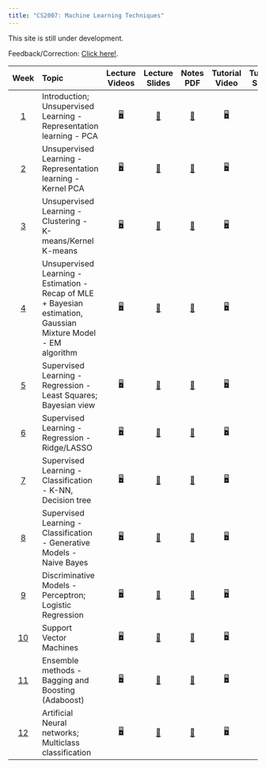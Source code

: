 ```yaml
---
title: "CS2007: Machine Learning Techniques"
---
```


:::{.callout-note}
This site is still under development.

Feedback/Correction: [Click here!](https://forms.gle/LehGfBWFX3yWFDBH6).
:::

::: column-screen-inset-right
| Week | Topic | Lecture Videos | Lecture Slides | Notes PDF | Tutorial Video | Tutorial Slides |
|:------:|:------|:------:|:------:|:------:|:------:|:------:|
| [1](./pages/Wk01.html) | Introduction; Unsupervised Learning - Representation learning - PCA | [🖥️](https://www.youtube.com/playlist?list=PLZ2ps__7DhBbA_e6_G3FI-BA1f7lCINUu "Link"){aria-label="Lab 0 slides" target="_blank"} | [🎫](https://drive.google.com/drive/folders/1cX40p8S055Lgb4gN17cZrbtECVw9luoW?usp=drive_link "Link"){aria-label="Lab 0 slides" target="_blank"} | [📝](./notes/Wk01.pdf "PDF"){aria-label="Lab 0 slides" target="_blank"} | [🖥️](./ "Link"){aria-label="Lab 0 slides" target="_blank"} | [🎫](./ "Link"){aria-label="Lab 0 slides" target="_blank"} |
| [2](./pages/Wk02.html) | Unsupervised Learning - Representation learning - Kernel PCA | [🖥️](https://www.youtube.com/playlist?list=PLZ2ps__7DhBbA_e6_G3FI-BA1f7lCINUu "Link"){aria-label="Lab 0 slides" target="_blank"} | [🎫](https://drive.google.com/drive/folders/1XN8dAwY5ecAUz1k4B7jK1tMID4OipEtq?usp=drive_link "Link"){aria-label="Lab 0 slides" target="_blank"} | [📝](./notes/Wk02.pdf "PDF"){aria-label="Lab 0 slides" target="_blank"} | [🖥️](./ "Link"){aria-label="Lab 0 slides" target="_blank"} | [🎫](./ "Link"){aria-label="Lab 0 slides" target="_blank"} |
| [3](./pages/Wk03.html) | Unsupervised Learning - Clustering - K-means/Kernel K-means | [🖥️](https://www.youtube.com/playlist?list=PLZ2ps__7DhBbA_e6_G3FI-BA1f7lCINUu "Link"){aria-label="Lab 0 slides" target="_blank"} | [🎫](https://drive.google.com/drive/folders/1waovre6_zqhNkNU9tDGRKRr2fGCX93vp?usp=drive_link "Link"){aria-label="Lab 0 slides" target="_blank"} | [📝](./notes/Wk03.pdf "PDF"){aria-label="Lab 0 slides" target="_blank"} | [🖥️](./ "Link"){aria-label="Lab 0 slides" target="_blank"} | [🎫](./ "Link"){aria-label="Lab 0 slides" target="_blank"} |
| [4](./pages/Wk04.html) | Unsupervised Learning - Estimation - Recap of MLE + Bayesian estimation, Gaussian Mixture Model - EM algorithm | [🖥️](https://www.youtube.com/playlist?list=PLZ2ps__7DhBbA_e6_G3FI-BA1f7lCINUu "Link"){aria-label="Lab 0 slides" target="_blank"} | [🎫](https://drive.google.com/drive/folders/1z_j_pFN4O7e3ikBx-pVInepQ5RSB8TLJ?usp=drive_link "Link"){aria-label="Lab 0 slides" target="_blank"} | [📝](./notes/Wk04.pdf "PDF"){aria-label="Lab 0 slides" target="_blank"} | [🖥️](./ "Link"){aria-label="Lab 0 slides" target="_blank"} | [🎫](./ "Link"){aria-label="Lab 0 slides" target="_blank"} |
| [5](./pages/Wk05.html) | Supervised Learning - Regression - Least Squares; Bayesian view | [🖥️](https://www.youtube.com/playlist?list=PLZ2ps__7DhBbA_e6_G3FI-BA1f7lCINUu "Link"){aria-label="Lab 0 slides" target="_blank"} | [🎫](https://drive.google.com/drive/folders/1lLEIjTr88usGj0kxdCP_bx7pNGIhwO9x?usp=drive_link "Link"){aria-label="Lab 0 slides" target="_blank"} | [📝](./notes/Wk05.pdf "PDF"){aria-label="Lab 0 slides" target="_blank"} | [🖥️](./ "Link"){aria-label="Lab 0 slides" target="_blank"} | [🎫](./ "Link"){aria-label="Lab 0 slides" target="_blank"} |
| [6](./pages/Wk06.html) | Supervised Learning - Regression - Ridge/LASSO | [🖥️](https://www.youtube.com/playlist?list=PLZ2ps__7DhBbA_e6_G3FI-BA1f7lCINUu "Link"){aria-label="Lab 0 slides" target="_blank"} | [🎫](https://drive.google.com/drive/folders/13Ska_N6SsXd6W2la5LkjDQ54SdvnAfcj?usp=drive_link "Link"){aria-label="Lab 0 slides" target="_blank"} | [📝](./notes/Wk06.pdf "PDF"){aria-label="Lab 0 slides" target="_blank"} | [🖥️](./ "Link"){aria-label="Lab 0 slides" target="_blank"} | [🎫](./ "Link"){aria-label="Lab 0 slides" target="_blank"} |
| [7](./pages/Wk07.html) | Supervised Learning - Classification - K-NN, Decision tree | [🖥️](https://www.youtube.com/playlist?list=PLZ2ps__7DhBbA_e6_G3FI-BA1f7lCINUu "Link"){aria-label="Lab 0 slides" target="_blank"} | [🎫](https://drive.google.com/drive/folders/1iLLM9VLvjvMZsHHm1LapURayLIAS74ux?usp=drive_link "Link"){aria-label="Lab 0 slides" target="_blank"} | [📝](./notes/Wk07.pdf "PDF"){aria-label="Lab 0 slides" target="_blank"} | [🖥️](./ "Link"){aria-label="Lab 0 slides" target="_blank"} | [🎫](./ "Link"){aria-label="Lab 0 slides" target="_blank"} |
| [8](./pages/Wk08.html) | Supervised Learning - Classification - Generative Models - Naive Bayes | [🖥️](https://www.youtube.com/playlist?list=PLZ2ps__7DhBbA_e6_G3FI-BA1f7lCINUu "Link"){aria-label="Lab 0 slides" target="_blank"} | [🎫](https://drive.google.com/drive/folders/1K7VfgPSTOa3NkbsF68EfTdeJ8sgbuupA?usp=drive_link "Link"){aria-label="Lab 0 slides" target="_blank"} | [📝](./notes/Wk08.pdf "PDF"){aria-label="Lab 0 slides" target="_blank"} | [🖥️](./ "Link"){aria-label="Lab 0 slides" target="_blank"} | [🎫](./ "Link"){aria-label="Lab 0 slides" target="_blank"} |
| [9](./pages/Wk09.html) | Discriminative Models - Perceptron; Logistic Regression | [🖥️](https://www.youtube.com/playlist?list=PLZ2ps__7DhBbA_e6_G3FI-BA1f7lCINUu "Link"){aria-label="Lab 0 slides" target="_blank"} | [🎫](https://drive.google.com/drive/folders/1zQdsNR3tEbCiOT1AFp1BVg0z1VfHuOGz?usp=drive_link "Link"){aria-label="Lab 0 slides" target="_blank"} | [📝](./notes/Wk09.pdf "PDF"){aria-label="Lab 0 slides" target="_blank"} | [🖥️](./ "Link"){aria-label="Lab 0 slides" target="_blank"} | [🎫](./ "Link"){aria-label="Lab 0 slides" target="_blank"} |
| [10](./pages/Wk10.html) | Support Vector Machines | [🖥️](https://www.youtube.com/playlist?list=PLZ2ps__7DhBbA_e6_G3FI-BA1f7lCINUu "Link"){aria-label="Lab 0 slides" target="_blank"} | [🎫](https://drive.google.com/drive/folders/1yyCgrBMzVKMOahPYaYyupoqSvBcd3y2S?usp=drive_link "Link"){aria-label="Lab 0 slides" target="_blank"} | [📝](./notes/Wk10.pdf "PDF"){aria-label="Lab 0 slides" target="_blank"} | [🖥️](./ "Link"){aria-label="Lab 0 slides" target="_blank"} | [🎫](./ "Link"){aria-label="Lab 0 slides" target="_blank"} |
| [11](./pages/Wk11.html) | Ensemble methods - Bagging and Boosting (Adaboost) | [🖥️](https://www.youtube.com/playlist?list=PLZ2ps__7DhBbA_e6_G3FI-BA1f7lCINUu "Link"){aria-label="Lab 0 slides" target="_blank"} | [🎫](https://drive.google.com/drive/folders/1edYXB-V0Hx4CFaXyg4LlVduaZUb9R6SB?usp=drive_link "Link"){aria-label="Lab 0 slides" target="_blank"} | [📝](./ "PDF"){aria-label="Lab 0 slides" target="_blank"} | [🖥️](./ "Link"){aria-label="Lab 0 slides" target="_blank"} | [🎫](./ "Link"){aria-label="Lab 0 slides" target="_blank"} |
| [12](./) | Artificial Neural networks; Multiclass classification | [🖥️](https://www.youtube.com/playlist?list=PLZ2ps__7DhBbA_e6_G3FI-BA1f7lCINUu "Link"){aria-label="Lab 0 slides" target="_blank"} | [🎫](https://drive.google.com/drive/folders/1wMRJXASoTwYMNSpaV3ySViWFl6nd3lea?usp=drive_link "Link"){aria-label="Lab 0 slides" target="_blank"} | [📝](./ "PDF"){aria-label="Lab 0 slides" target="_blank"} | [🖥️](./ "Link"){aria-label="Lab 0 slides" target="_blank"} | [🎫](./ "Link"){aria-label="Lab 0 slides" target="_blank"} |
:::
